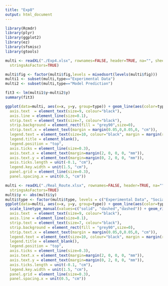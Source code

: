 ```yaml
---
title: "Exp8"
output: html_document
---
```

```r
library(Rcmdr)
library(plyr)
library(ggplot2)
library(ez)
library(sfsmisc)
library(gtools)
```

```r
multi <- readXL("./Exp4.xlsx", rownames=FALSE, header=TRUE, na="", sheet="Sheet1", 
  stringsAsFactors=TRUE)

multi$fig <- factor(multi$fig,levels = mixedsort(levels(multi$fig)))
multi1 <- subset(multi,type=="Experimental Data")
multi2 <- subset(multi,type=="Model Prediction")

fit3 <- lm(multi1$y~multi2$y)
summary(fit3)

ggplot(data=multi, aes(x=x, y=y, group=type)) + geom_line(aes(color=type,linetype=type),size=0.5) + geom_ribbon(aes(ymin=y-se*1.96,ymax=y+se*1.96),alpha=0.2) + ylab("Absolute Y (cm)") + xlab("X (cm)") + facet_wrap(~ fig, ncol=4) +  scale_y_continuous(breaks=seq(0, 125, 50),expand=c(0,0)) + scale_x_continuous(breaks=seq(0, 700, 200),expand=c(0,0)) + coord_cartesian(ylim=c(0,125),xlim=c(0, 700)) + theme_classic() + theme(axis.title = element_text(size=10, colour="black"),
  axis.text  = element_text(size=9, colour="black"),
  axis.line = element_line(size=0.1),
  strip.text = element_text(size=7, colour="black"),
  strip.background = element_rect(fill = "grey90",size=0),
  strip.text.x = element_text(margin = margin(0.05,0,0.05,0, "cm")),
  legend.text = element_text(size=10, colour="black", margin = margin(r = 20, unit = "pt")),
  legend.title = element_blank(),
  legend.position = "top",
  axis.ticks = element_line(size=0.3),
  axis.text.x = element_text(margin=margin(2, 0, 0, 0, "mm")),
  axis.text.y = element_text(margin=margin(0, 2, 0, 0, "mm")),
  axis.ticks.length = unit(-0.1, "cm"),
  legend.key.width = unit(1.5, "cm"),
  panel.grid = element_line(size=0.3),
  panel.spacing.x = unit(0.5, "cm"))
```

```r
multi <- readXL("./Real_Route.xlsx", rownames=FALSE, header=TRUE, na="", sheet="Sheet1", 
  stringsAsFactors=TRUE)
multi$y <- abs(multi$y)
multi$type <- factor(multi$type, levels = c("Experimental Data", "Social Locomotion Model", "Collision Avoidance Model"))
ggplot(data=multi, aes(x=x, y=y, group=type)) + geom_line(aes(color=type,linetype=type),size=0.5)+
  scale_linetype_manual(values=c("solid", "dashed","dashed")) + geom_ribbon(aes(ymin=y-se*1.96,ymax=y+se*1.96),alpha=0.2) + ylab("Absolute Y (cm)") + xlab("X (cm)") + facet_wrap(~ fig, ncol=4) +  scale_y_continuous(breaks=seq(0, 125, 50),expand=c(0,0)) + scale_x_continuous(breaks=seq(0, 700, 200),expand=c(0,0)) + coord_cartesian(ylim=c(0,125),xlim=c(0, 700)) + theme_classic() + theme(axis.title = element_text(size=10, colour="black"),
  axis.text  = element_text(size=9, colour="black"),
  axis.line = element_line(size=0.1),
  strip.text = element_text(size=7, colour="black"),
  strip.background = element_rect(fill = "grey90",size=0),
  strip.text.x = element_text(margin = margin(0.05,0,0.05,0, "cm")),
  legend.text = element_text(size=10, colour="black", margin = margin(r = 20, unit = "pt")),
  legend.title = element_blank(),
  legend.position = "top",
  axis.ticks = element_line(size=0.3),
  axis.text.x = element_text(margin=margin(2, 0, 0, 0, "mm")),
  axis.text.y = element_text(margin=margin(0, 2, 0, 0, "mm")),
  axis.ticks.length = unit(-0.1, "cm"),
  legend.key.width = unit(1.5, "cm"),
  panel.grid = element_line(size=0.3),
  panel.spacing.x = unit(0.5, "cm"))
```


